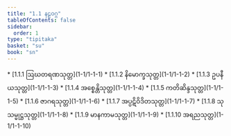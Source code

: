 ```yaml
---
title: "1.1 နဠဝဂ္ဂ"
tableOfContents: false
sidebar:
  order: 1
type: "tipitaka"
basket: "su"
book: "sn"
---
```



<DynamicBreadcrumb />



<TableOfContents book="sn" section="1.1">
* [1.1.1 ဩဃတရဏသုတ္တ](1-1/1-1-1)
* [1.1.2 နိမောက္ခသုတ္တ](1-1/1-1-2)
* [1.1.3 ဥပနီယသုတ္တ](1-1/1-1-3)
* [1.1.4 အစ္စေန္တိသုတ္တ](1-1/1-1-4)
* [1.1.5 ကတိဆိန္ဒသုတ္တ](1-1/1-1-5)
* [1.1.6 ဇာဂရသုတ္တ](1-1/1-1-6)
* [1.1.7 အပ္ပဋိဝိဒိတသုတ္တ](1-1/1-1-7)
* [1.1.8 သုသမ္မုဋ္ဌသုတ္တ](1-1/1-1-8)
* [1.1.9 မာနကာမသုတ္တ](1-1/1-1-9)
* [1.1.10 အရညသုတ္တ](1-1/1-1-10)
</TableOfContents>
